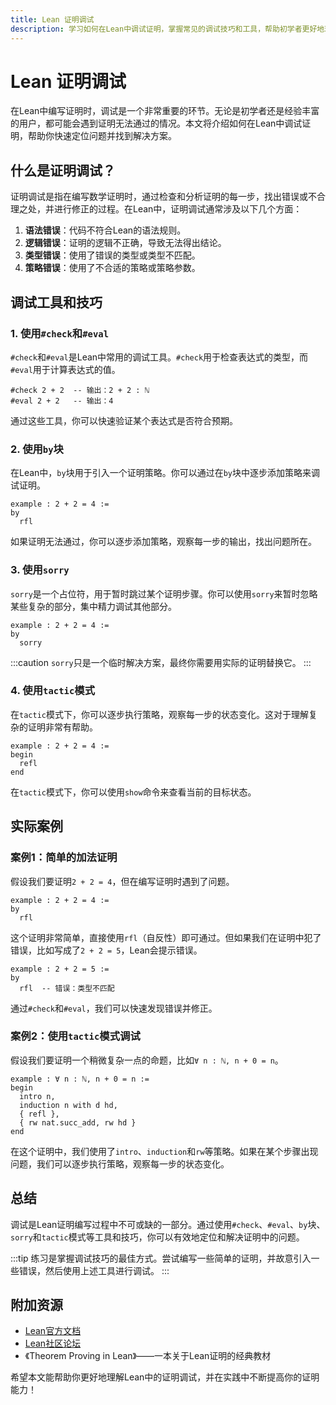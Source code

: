 ```yaml
---
title: Lean 证明调试
description: 学习如何在Lean中调试证明，掌握常见的调试技巧和工具，帮助初学者更好地理解和解决证明中的问题。
---
```


# Lean 证明调试

在Lean中编写证明时，调试是一个非常重要的环节。无论是初学者还是经验丰富的用户，都可能会遇到证明无法通过的情况。本文将介绍如何在Lean中调试证明，帮助你快速定位问题并找到解决方案。

## 什么是证明调试？

证明调试是指在编写数学证明时，通过检查和分析证明的每一步，找出错误或不合理之处，并进行修正的过程。在Lean中，证明调试通常涉及以下几个方面：

1. **语法错误**：代码不符合Lean的语法规则。
2. **逻辑错误**：证明的逻辑不正确，导致无法得出结论。
3. **类型错误**：使用了错误的类型或类型不匹配。
4. **策略错误**：使用了不合适的策略或策略参数。

## 调试工具和技巧

### 1. 使用`#check`和`#eval`

`#check`和`#eval`是Lean中常用的调试工具。`#check`用于检查表达式的类型，而`#eval`用于计算表达式的值。

```lean
#check 2 + 2  -- 输出：2 + 2 : ℕ
#eval 2 + 2   -- 输出：4
```

通过这些工具，你可以快速验证某个表达式是否符合预期。

### 2. 使用`by`块

在Lean中，`by`块用于引入一个证明策略。你可以通过在`by`块中逐步添加策略来调试证明。

```lean
example : 2 + 2 = 4 :=
by
  rfl
```

如果证明无法通过，你可以逐步添加策略，观察每一步的输出，找出问题所在。

### 3. 使用`sorry`

`sorry`是一个占位符，用于暂时跳过某个证明步骤。你可以使用`sorry`来暂时忽略某些复杂的部分，集中精力调试其他部分。

```lean
example : 2 + 2 = 4 :=
by
  sorry
```

:::caution
`sorry`只是一个临时解决方案，最终你需要用实际的证明替换它。
:::

### 4. 使用`tactic`模式

在`tactic`模式下，你可以逐步执行策略，观察每一步的状态变化。这对于理解复杂的证明非常有帮助。

```lean
example : 2 + 2 = 4 :=
begin
  refl
end
```

在`tactic`模式下，你可以使用`show`命令来查看当前的目标状态。

## 实际案例

### 案例1：简单的加法证明

假设我们要证明`2 + 2 = 4`，但在编写证明时遇到了问题。

```lean
example : 2 + 2 = 4 :=
by
  rfl
```

这个证明非常简单，直接使用`rfl`（自反性）即可通过。但如果我们在证明中犯了错误，比如写成了`2 + 2 = 5`，Lean会提示错误。

```lean
example : 2 + 2 = 5 :=
by
  rfl  -- 错误：类型不匹配
```

通过`#check`和`#eval`，我们可以快速发现错误并修正。

### 案例2：使用`tactic`模式调试

假设我们要证明一个稍微复杂一点的命题，比如`∀ n : ℕ, n + 0 = n`。

```lean
example : ∀ n : ℕ, n + 0 = n :=
begin
  intro n,
  induction n with d hd,
  { refl },
  { rw nat.succ_add, rw hd }
end
```

在这个证明中，我们使用了`intro`、`induction`和`rw`等策略。如果在某个步骤出现问题，我们可以逐步执行策略，观察每一步的状态变化。

## 总结

调试是Lean证明编写过程中不可或缺的一部分。通过使用`#check`、`#eval`、`by`块、`sorry`和`tactic`模式等工具和技巧，你可以有效地定位和解决证明中的问题。

:::tip
练习是掌握调试技巧的最佳方式。尝试编写一些简单的证明，并故意引入一些错误，然后使用上述工具进行调试。
:::

## 附加资源

- [Lean官方文档](https://leanprover.github.io/documentation/)
- [Lean社区论坛](https://leanprover.zulipchat.com/)
- 《Theorem Proving in Lean》——一本关于Lean证明的经典教材

希望本文能帮助你更好地理解Lean中的证明调试，并在实践中不断提高你的证明能力！